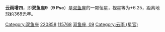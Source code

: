 {{expand|time=2013-09-16T16:25:25+00:00}}
{{unreferenced|time=2013-09-16T16:25:25+00:00}}
{{Starbox begin
| name = 9 Psc
}}
{{Starbox observe
| epoch = [[J2000.0|J2000.0]]
| constell = [[双鱼座|双鱼座]]
| 星官 = [[壁宿|壁宿]] [[:Category:云雨_(星官)|云雨]] 
| ra = {{RA| 23| 27| 14.77}}
| dec = {{DEC| +1| 7| 21.67}}
| appmag_v = 6.25
}}
{{Starbox character
| class =  G7III
| b-v =  +1.02
| u-b =  +0.80
| variable = [[变星|变星]]
}}
{{Starbox astrometry
| radial_v =  -7
| prop_mo_ra = 47.81
| prop_mo_dec = -31.95
| parallax = 8.85
| p_error = 0.45
| absmag_v = 0.98
}}
{{Starbox catalog
| names = [[SAO星表|SAO]] 128188，[[HD星表|HD]] 220858，[[HR星表|HR]] 8912，[[依巴谷星表|HIP]] 115768
}}
{{Starbox reference |Simbad=9+Psc }}
{{Starbox end}}

'''云雨增四'''，即'''双鱼座9'''（'''9 Psc'''）是[[双鱼座|双鱼座]]的一颗恒星，视星等为+6.25，距离地球约368[[光年|光年]]。

{{stars of Pisces}}

[[Category:双鱼座|Category:双鱼座]]
[[Category:HD和HDE天體|220858]]
[[Category:HIP天體|115768]]
[[Category:佛氏天體|双鱼座, 09]]
[[Category:云雨_(星官)|Category:云雨 (星官)]]